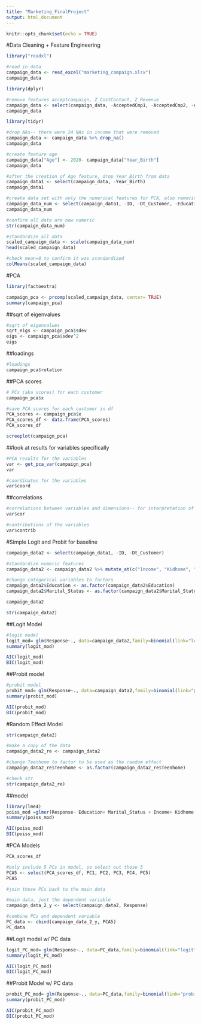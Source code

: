```yaml
---
title: "Marketing_FinalProject"
output: html_document
---
```


```r
knitr::opts_chunk$set(echo = TRUE)
```


#Data Cleaning + Feature Engineering
```r
library("readxl")

#read in data
campaign_data <- read_excel("marketing_campaign.xlsx")
campaign_data
```

```r
library(dplyr)

#remove features acceptcampaign, Z_CostContact, Z_Revenue
campaign_data <- select(campaign_data, -AcceptedCmp1, -AcceptedCmp2, -AcceptedCmp3, -AcceptedCmp4, -AcceptedCmp5, -Z_CostContact, -Z_Revenue)
campaign_data
```

```r
library(tidyr)

#drop NAs-- there were 24 NAs in income that were removed
campaign_data <- campaign_data %>% drop_na()
campaign_data
```

```r
#create feature age
campaign_data["Age"] <- 2020- campaign_data["Year_Birth"]
campaign_data
```

```r
#after the creation of Age feature, drop Year_Birth from data
campaign_data1 <- select(campaign_data, -Year_Birth)
campaign_data1
```

```r
#create data set with only the numerical features for PCA, also removing ID since it doesn't really have meaning in a PCA context and response since that is what we're trying to predict
campaign_data_num <- select(campaign_data1, -ID, -Dt_Customer, -Education, -Marital_Status, -Response)
campaign_data_num 

#confirm all data are now numeric
str(campaign_data_num)
```

```r
#standardize all data
scaled_campaign_data <- scale(campaign_data_num)
head(scaled_campaign_data)

#check mean=0 to confirm it was standardized
colMeans(scaled_campaign_data)
```

#PCA
```r
library(factoextra)

campaign_pca <- prcomp(scaled_campaign_data, center= TRUE)
summary(campaign_pca)
```

##sqrt of eigenvalues
```r
#sqrt of eigenvalues
sqrt_eigs <- campaign_pca$sdev
eigs <- campaign_pca$sdev^2
eigs
```

##loadings
```r
#loadings
campaign_pca$rotation
```

##PCA scores 
```r
# PCs (aka scores) for each customer
campaign_pca$x
```


```r
#save PCA scores for each customer in df
PCA_scores <- campaign_pca$x
PCA_scores_df <- data.frame(PCA_scores)
PCA_scores_df
```


```r
screeplot(campaign_pca)
```

##look at results for variables specifically
```r
#PCA results for the variables
var <- get_pca_var(campaign_pca)
var
```

```r
#coordinates for the variables
var$coord
```

##correlations
```r
#correlations between variables and dimensions-- for interpretation of the different PCs
var$cor
```


```r
#contributions of the variables
var$contrib
```


#Simple Logit and Probit for baseline
```r
campaign_data2 <- select(campaign_data1, -ID, -Dt_Customer)

#standardize numeric features
campaign_data2 <- campaign_data2 %>% mutate_at(c("Income", "Kidhome", "Teenhome", "Recency", "MntWines", "MntFruits", "MntMeatProducts", "MntFishProducts", "MntSweetProducts", "MntGoldProds", "NumDealsPurchases", "NumWebPurchases", "NumCatalogPurchases", "NumStorePurchases", "NumWebVisitsMonth", "Complain", "Age"), ~(scale(.) %>% as.vector))

#change categorical variables to factors
campaign_data2$Education <- as.factor(campaign_data2$Education)
campaign_data2$Marital_Status <- as.factor(campaign_data2$Marital_Status)

campaign_data2
```

```r
str(campaign_data2)
```

##Logit Model
```r
#logit model
logit_mod= glm(Response~., data=campaign_data2,family=binomial(link="logit"))
summary(logit_mod)
```

```r
AIC(logit_mod)
BIC(logit_mod)
```

##Probit model
```r
#probit model
probit_mod= glm(Response~., data=campaign_data2,family=binomial(link="probit"))
summary(probit_mod)
```

```r
AIC(probit_mod)
BIC(probit_mod)
```


#Random Effect Model
```r
str(campaign_data2)
```

```r
#make a copy of the data
campaign_data2_re <- campaign_data2

#change Teenhome to factor to be used as the random effect
campaign_data2_re$Teenhome <- as.factor(campaign_data2_re$Teenhome)

#check str
str(campaign_data2_re)
```

##model
```r
library(lme4)
poiss_mod =glmer(Response~ Education+ Marital_Status + Income+ Kidhome+ Recency+ MntWines+ MntFruits+ MntMeatProducts+ MntFishProducts+ MntSweetProducts+ MntGoldProds+ NumDealsPurchases+ NumWebPurchases+ NumCatalogPurchases+ NumWebVisitsMonth+ Complain+ Age+ (1|Teenhome),data=campaign_data2_re, family=poisson)
summary(poiss_mod)
```

```r
AIC(poiss_mod)
BIC(poiss_mod)
```

#PCA Models
```r
PCA_scores_df

#only include 5 PCs in model, so select out those 5
PCA5 <- select(PCA_scores_df, PC1, PC2, PC3, PC4, PC5)
PCA5
```


```r
#join those PCs back to the main data

#main data, just the dependent variable
campaign_data_2_y <- select(campaign_data2, Response) 

#combine PCs and dependent variable
PC_data <- cbind(campaign_data_2_y, PCA5)
PC_data
```


##Logit model w/ PC data
```r
logit_PC_mod= glm(Response~., data=PC_data,family=binomial(link="logit"))
summary(logit_PC_mod)
```

```r
AIC(logit_PC_mod)
BIC(logit_PC_mod)
```

##Probit Model w/ PC data
```r
probit_PC_mod= glm(Response~., data=PC_data,family=binomial(link="probit"))
summary(probit_PC_mod)
```

```r
AIC(probit_PC_mod)
BIC(probit_PC_mod)
```

